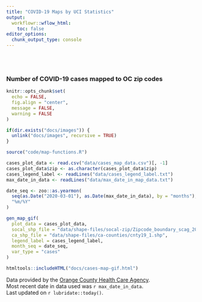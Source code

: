```yaml
---
title: "COVID-19 Maps by UCI Statistics"
output:
  workflowr::wflow_html:
    toc: false
editor_options:
  chunk_output_type: console
---
```

<style type="text/css">
.main-container {
  max-width: 1200px;
  margin-left: auto;
  margin-right: auto;
}
</style>

<br>
<br>

### Number of COVID-19 cases mapped to OC zip codes


```r
knitr::opts_chunk$set(
  echo = FALSE,
  fig.align = "center",
  message = FALSE,
  warning = FALSE
)
```


```r
if(dir.exists("docs/images")) {
  unlink("docs/images", recursive = TRUE)
}
```


```r
source("code/map-functions.R")
```


```r
cases_plot_data <- read.csv("data/cases_map_data.csv")[, -1]
cases_plot_data$zip <- as.character(cases_plot_data$zip)
cases_legend_label <- readLines("data/cases_legend_label.txt")
max_date_in_data <- readLines("data/max_date_in_map_data.txt")

date_seq <- zoo::as.yearmon(
  seq(as.Date("2020-03-01"), as.Date(max_date_in_data), by = "months"), 
  "%m/%Y"
)

gen_map_gif(
  plot_data = cases_plot_data, 
  socal_shp_file = "data/shape-files/socal-zip/Zipcode_boundary_scag_2009.shp", 
  ca_shp_file = "data/shape-files/ca-counties/cnty19_1.shp", 
  legend_label = cases_legend_label, 
  month_seq = date_seq, 
  var_type = "cases"
)
```


```r
htmltools::includeHTML("docs/cases-map-gif.html")
```


Data provided by the [Orange County Health Care Agency](https://www.ochealthinfo.com).  
Most recent date in data used was `r max_date_in_data`.  
Last updated on `r lubridate::today()`.
